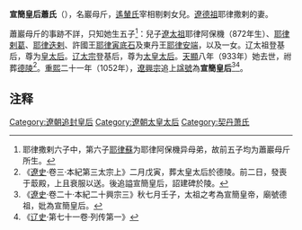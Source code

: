 '''宣簡皇后蕭氏'''（{{bd|9世纪||933年|catIdx=H}}），名巖母斤，[[遙輦氏|遙輦氏]]宰相剔剌女兒。[[遼德祖|遼德祖]]耶律撒剌的妻。

蕭巖母斤的事跡不詳，只知她生五子<ref>耶律撒剌六子中，第六子[[耶律蘇|耶律蘇]]为耶律阿保機异母弟，故前五子均为蕭巖母斤所生。</ref>：兒子[[耶律阿保机|遼太祖]]耶律阿保機（872年生）、[[耶律剌葛|耶律剌葛]]、[[耶律迭剌|耶律迭剌]]、許國王[[耶律寅底石|耶律寅底石]]及東丹王[[耶律安端|耶律安端]]，以及一女。辽太祖登基后，尊为[[皇太后|皇太后]]。[[辽太宗|辽太宗]]登基后，尊为[[太皇太后|太皇太后]]。[[天顯|天顯]]八年（933年）她去世，祔葬[[德陵|德陵]]<ref>《[[遼史|遼史]]·卷三·本紀第三太宗上》二月戊寅，葬太皇太后於德陵。前二日，發喪于菆殿，上且衰服以送。後追謚宣簡皇后，詔建碑於陵。</ref>。[[重熙|重熙]]二十一年（1052年），[[遼興宗|遼興宗]]追上[[諡號|諡號]]為'''宣簡皇后'''<ref>《[[遼史|遼史]]·卷二十·本紀二十興宗三》秋七月壬子，太祖之考為宣簡皇帝，廟號德祖，妣為宣簡皇后。</ref><ref>《[[辽史|辽史]]·第七十一卷·列传第一》</ref>。

== 注释 ==

{{Reflist|2}}

{{遼朝皇后}}

[[Category:遼朝追封皇后|Category:遼朝追封皇后]]
[[Category:遼朝太皇太后|Category:遼朝太皇太后]]
[[Category:契丹萧氏|Category:契丹萧氏]]